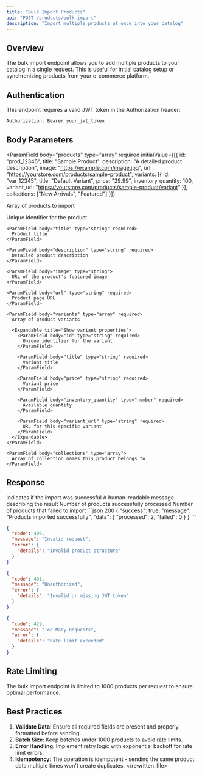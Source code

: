 ```yaml
---
title: "Bulk Import Products"
api: "POST /products/bulk-import"
description: "Import multiple products at once into your catalog"
---
```


## Overview

The bulk import endpoint allows you to add multiple products to your catalog in a single request. This is useful for initial catalog setup or synchronizing products from your e-commerce platform.

## Authentication

This endpoint requires a valid JWT token in the Authorization header:
```bash
Authorization: Bearer your_jwt_token
```

## Body Parameters

<ParamField
  body="products"
  type="array"
  required
  initialValue={[{
    id: "prod_12345",
    title: "Sample Product",
    description: "A detailed product description",
    image: "https://example.com/image.jpg",
    url: "https://yourstore.com/products/sample-product",
    variants: [{
      id: "var_12345",
      title: "Default Variant",
      price: "29.99",
      inventory_quantity: 100,
      variant_url: "https://yourstore.com/products/sample-product/variant"
    }],
    collections: ["New Arrivals", "Featured"]
  }]}
>
  Array of products to import

  <Expandable title="Show product properties">
    <ParamField body="id" type="string" required>
      Unique identifier for the product
    </ParamField>

    <ParamField body="title" type="string" required>
      Product title
    </ParamField>

    <ParamField body="description" type="string" required>
      Detailed product description
    </ParamField>

    <ParamField body="image" type="string">
      URL of the product's featured image
    </ParamField>

    <ParamField body="url" type="string" required>
      Product page URL
    </ParamField>

    <ParamField body="variants" type="array" required>
      Array of product variants
      
      <Expandable title="Show variant properties">
        <ParamField body="id" type="string" required>
          Unique identifier for the variant
        </ParamField>

        <ParamField body="title" type="string" required>
          Variant title
        </ParamField>

        <ParamField body="price" type="string" required>
          Variant price
        </ParamField>

        <ParamField body="inventory_quantity" type="number" required>
          Available quantity
        </ParamField>

        <ParamField body="variant_url" type="string" required>
          URL for this specific variant
        </ParamField>
      </Expandable>
    </ParamField>

    <ParamField body="collections" type="array">
      Array of collection names this product belongs to
    </ParamField>
  </Expandable>
</ParamField>

## Response

<ResponseField name="success" type="boolean">
  Indicates if the import was successful
</ResponseField>

<ResponseField name="message" type="string">
  A human-readable message describing the result
</ResponseField>

<ResponseField name="data" type="object">
  <ResponseField name="processed" type="number">
    Number of products successfully processed
  </ResponseField>
  <ResponseField name="failed" type="number">
    Number of products that failed to import
  </ResponseField>
</ResponseField>

<ResponseExample>
```json 200
{
  "success": true,
  "message": "Products imported successfully",
  "data": {
    "processed": 2,
    "failed": 0
  }
}
```

```json 400
{
  "code": 400,
  "message": "Invalid request",
  "error": {
    "details": "Invalid product structure"
  }
}
```

```json 401
{
  "code": 401,
  "message": "Unauthorized",
  "error": {
    "details": "Invalid or missing JWT token"
  }
}
```

```json 429
{
  "code": 429,
  "message": "Too Many Requests",
  "error": {
    "details": "Rate limit exceeded"
  }
}
```
</ResponseExample>

## Rate Limiting

The bulk import endpoint is limited to 1000 products per request to ensure optimal performance.

## Best Practices

1. **Validate Data**: Ensure all required fields are present and properly formatted before sending.
2. **Batch Size**: Keep batches under 1000 products to avoid rate limits.
3. **Error Handling**: Implement retry logic with exponential backoff for rate limit errors.
4. **Idempotency**: The operation is idempotent - sending the same product data multiple times won't create duplicates.
</rewritten_file> 